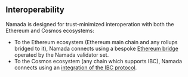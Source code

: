 ## Interoperability

Namada is designed for trust-minimized interoperation with both the Ethereum and Cosmos ecosystems:
- To the Ethereum ecosystem (Ethereum main chain and any rollups bridged to it), Namada connects using a bespoke [Ethereum bridge](./interoperability/ethereum-bridge.md) operated by the Namada validator set.
- To the Cosmos ecosystem (any chain which supports IBC), Namada connects using an [integration of the IBC protocol](./interoperability/ibc.md).